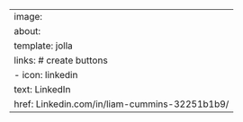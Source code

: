 ---
image: 
about:
  template: jolla
  links: # create buttons
    - icon: linkedin 
      text: LinkedIn
      href: Linkedin.com/in/liam-cummins-32251b1b9/
---